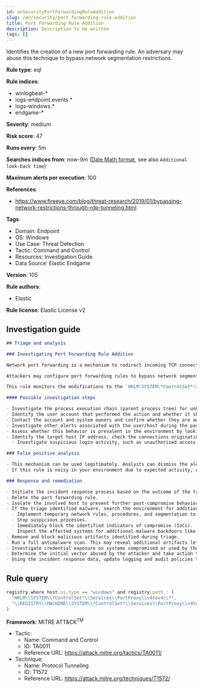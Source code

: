 ```yaml
---
id: enSecurityPortForwardingRuleAddition
slug: /en/security/port-forwarding-rule-addition
title: Port Forwarding Rule Addition
description: Description to be written
tags: []
---
```


<div id="port-forwarding-rule-addition"></div>

Identifies the creation of a new port forwarding rule. An adversary may abuse this technique to bypass network segmentation restrictions.

**Rule type**: eql

**Rule indices**: 

* winlogbeat-*
* logs-endpoint.events.*
* logs-windows.*
* endgame-*

**Severity**: medium

**Risk score**: 47

**Runs every**: 5m

**Searches indices from**: now-9m ([Date Math format](((ref))/common-options.html#date-math), see also <DocLink id="enSecurityRulesUiCreate" section="set-the-rules-schedule">`Additional look-back time`</DocLink>)

**Maximum alerts per execution**: 100

**References**: 

* https://www.fireeye.com/blog/threat-research/2019/01/bypassing-network-restrictions-through-rdp-tunneling.html

**Tags**: 

* Domain: Endpoint
* OS: Windows
* Use Case: Threat Detection
* Tactic: Command and Control
* Resources: Investigation Guide
* Data Source: Elastic Endgame

**Version**: 105

**Rule authors**: 

* Elastic

**Rule license**: Elastic License v2

## Investigation guide

```markdown
## Triage and analysis

### Investigating Port Forwarding Rule Addition

Network port forwarding is a mechanism to redirect incoming TCP connections (IPv4 or IPv6) from the local TCP port to any other port number, or even to a port on a remote computer.

Attackers may configure port forwarding rules to bypass network segmentation restrictions, using the host as a jump box to access previously unreachable systems.

This rule monitors the modifications to the `HKLM\SYSTEM\*ControlSet*\Services\PortProxy\v4tov4\` subkeys.

#### Possible investigation steps

- Investigate the process execution chain (parent process tree) for unknown processes. Examine their executable files for prevalence, whether they are located in expected locations, and if they are signed with valid digital signatures.
- Identify the user account that performed the action and whether it should perform this kind of action.
- Contact the account and system owners and confirm whether they are aware of this activity.
- Investigate other alerts associated with the user/host during the past 48 hours.
- Assess whether this behavior is prevalent in the environment by looking for similar occurrences across hosts.
- Identify the target host IP address, check the connections originating from the host where the modification occurred, and inspect the credentials used.
  - Investigate suspicious login activity, such as unauthorized access and logins from outside working hours and unusual locations.

### False positive analysis

- This mechanism can be used legitimately. Analysts can dismiss the alert if the Administrator is aware of the activity and there are justifications for this configuration.
- If this rule is noisy in your environment due to expected activity, consider adding exceptions — preferably with a combination of user and command line conditions.

### Response and remediation

- Initiate the incident response process based on the outcome of the triage.
- Delete the port forwarding rule.
- Isolate the involved host to prevent further post-compromise behavior.
- If the triage identified malware, search the environment for additional compromised hosts.
  - Implement temporary network rules, procedures, and segmentation to contain the malware.
  - Stop suspicious processes.
  - Immediately block the identified indicators of compromise (IoCs).
  - Inspect the affected systems for additional malware backdoors like reverse shells, reverse proxies, or droppers that attackers could use to reinfect the system.
- Remove and block malicious artifacts identified during triage.
- Run a full antimalware scan. This may reveal additional artifacts left in the system, persistence mechanisms, and malware components.
- Investigate credential exposure on systems compromised or used by the attacker to ensure all compromised accounts are identified. Reset passwords for these accounts and other potentially compromised credentials, such as email, business systems, and web services.
- Determine the initial vector abused by the attacker and take action to prevent reinfection through the same vector.
- Using the incident response data, update logging and audit policies to improve the mean time to detect (MTTD) and the mean time to respond (MTTR).
```

## Rule query

```js
registry where host.os.type == "windows" and registry.path : (
  "HKLM\\SYSTEM\\*ControlSet*\\Services\\PortProxy\\v4tov4\\*",
  "\\REGISTRY\\MACHINE\\SYSTEM\\*ControlSet*\\Services\\PortProxy\\v4tov4\\*"
)

```

**Framework**: MITRE ATT&CK<sup>TM</sup>

* Tactic:
    * Name: Command and Control
    * ID: TA0011
    * Reference URL: https://attack.mitre.org/tactics/TA0011/
* Technique:
    * Name: Protocol Tunneling
    * ID: T1572
    * Reference URL: https://attack.mitre.org/techniques/T1572/

